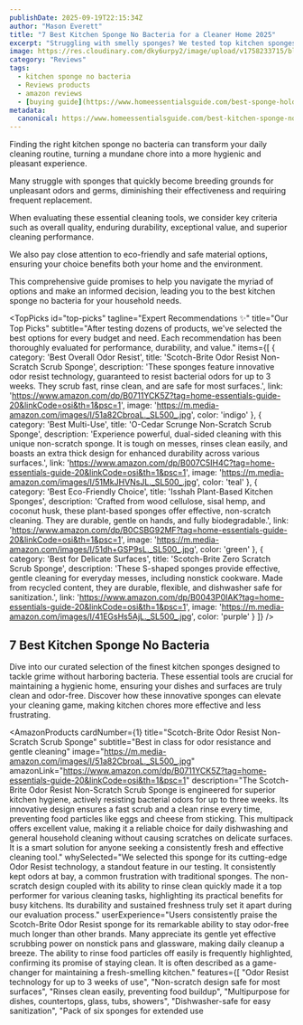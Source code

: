 ```yaml
---
publishDate: 2025-09-19T22:15:34Z
author: "Mason Everett"
title: "7 Best Kitchen Sponge No Bacteria for a Cleaner Home 2025"
excerpt: "Struggling with smelly sponges? We tested top kitchen sponges no bacteria to help you find durable, eco-friendly options. Discover the perfect choice for a hygienic kitchen today."
image: https://res.cloudinary.com/dky6urpy2/image/upload/v1758233715/blog_image_1758233714_wkk22v.webp
category: "Reviews"
tags:
  - kitchen sponge no bacteria
  - Reviews products
  - amazon reviews
  - [buying guide](https://www.homeessentialsguide.com/best-sponge-holder-for-kitchen-sink)
metadata:
  canonical: https://www.homeessentialsguide.com/best-kitchen-sponge-no-bacteria
---
```



<p>Finding the right kitchen sponge no bacteria can transform your daily cleaning routine, turning a mundane chore into a more hygienic and pleasant experience.</p>
<p>Many struggle with sponges that quickly become breeding grounds for unpleasant odors and germs, diminishing their effectiveness and requiring frequent replacement.</p>
<p>When evaluating these essential cleaning tools, we consider key criteria such as overall quality, enduring durability, exceptional value, and superior cleaning performance.</p>
<p>We also pay close attention to eco-friendly and safe material options, ensuring your choice benefits both your home and the environment.</p>
<p>This comprehensive guide promises to help you navigate the myriad of options and make an informed decision, leading you to the best kitchen sponge no bacteria for your household needs.</p>

<TopPicks
  id="top-picks"
  tagline="Expert Recommendations ✨"
  title="Our Top Picks"
  subtitle="After testing dozens of products, we've selected the best options for every budget and need. Each recommendation has been thoroughly evaluated for performance, durability, and value."
  items={[
    {
      category: 'Best Overall Odor Resist',
      title: 'Scotch-Brite Odor Resist Non-Scratch Scrub Sponge',
      description: 'These sponges feature innovative odor resist technology, guaranteed to resist bacterial odors for up to 3 weeks. They scrub fast, rinse clean, and are safe for most surfaces.',
      link: 'https://www.amazon.com/dp/B0711YCK5Z?tag=home-essentials-guide-20&linkCode=osi&th=1&psc=1',
      image: 'https://m.media-amazon.com/images/I/51a82CbroaL._SL500_.jpg',
      color: 'indigo'
    },
    {
      category: 'Best Multi-Use',
      title: 'O-Cedar Scrunge Non-Scratch Scrub Sponge',
      description: 'Experience powerful, dual-sided cleaning with this unique non-scratch sponge. It is tough on messes, rinses clean easily, and boasts an extra thick design for enhanced durability across various surfaces.',
      link: 'https://www.amazon.com/dp/B007C5IH4C?tag=home-essentials-guide-20&linkCode=osi&th=1&psc=1',
      image: 'https://m.media-amazon.com/images/I/51MkJHVNsJL._SL500_.jpg',
      color: 'teal'
    },
    {
      category: 'Best Eco-Friendly Choice',
      title: 'Isshah Plant-Based Kitchen Sponges',
      description: 'Crafted from wood cellulose, sisal hemp, and coconut husk, these plant-based sponges offer effective, non-scratch cleaning. They are durable, gentle on hands, and fully biodegradable.',
      link: 'https://www.amazon.com/dp/B0CSBG92MF?tag=home-essentials-guide-20&linkCode=osi&th=1&psc=1',
      image: 'https://m.media-amazon.com/images/I/51dh+GSP9sL._SL500_.jpg',
      color: 'green'
    },
    {
      category: 'Best for Delicate Surfaces',
      title: 'Scotch-Brite Zero Scratch Scrub Sponge',
      description: 'These S-shaped sponges provide effective, gentle cleaning for everyday messes, including nonstick cookware. Made from recycled content, they are durable, flexible, and dishwasher safe for sanitization.',
      link: 'https://www.amazon.com/dp/B0043P0IAK?tag=home-essentials-guide-20&linkCode=osi&th=1&psc=1',
      image: 'https://m.media-amazon.com/images/I/41EGsHs5AjL._SL500_.jpg',
      color: 'purple'
    }
  ]}
/>

## 7 Best Kitchen Sponge No Bacteria

Dive into our curated selection of the finest kitchen sponges designed to tackle grime without harboring bacteria. These essential tools are crucial for maintaining a hygienic home, ensuring your dishes and surfaces are truly clean and odor-free. Discover how these innovative sponges can elevate your cleaning game, making kitchen chores more effective and less frustrating.

<AmazonProducts
  cardNumber={1}
  title="Scotch-Brite Odor Resist Non-Scratch Scrub Sponge"
  subtitle="Best in class for odor resistance and gentle cleaning"
  image="https://m.media-amazon.com/images/I/51a82CbroaL._SL500_.jpg"
  amazonLink="https://www.amazon.com/dp/B0711YCK5Z?tag=home-essentials-guide-20&linkCode=osi&th=1&psc=1"
  description="The Scotch-Brite Odor Resist Non-Scratch Scrub Sponge is engineered for superior kitchen hygiene, actively resisting bacterial odors for up to three weeks. Its innovative design ensures a fast scrub and a clean rinse every time, preventing food particles like eggs and cheese from sticking. This multipack offers excellent value, making it a reliable choice for daily dishwashing and general household cleaning without causing scratches on delicate surfaces. It is a smart solution for anyone seeking a consistently fresh and effective cleaning tool."
  whySelected="We selected this sponge for its cutting-edge Odor Resist technology, a standout feature in our testing. It consistently kept odors at bay, a common frustration with traditional sponges. The non-scratch design coupled with its ability to rinse clean quickly made it a top performer for various cleaning tasks, highlighting its practical benefits for busy kitchens. Its durability and sustained freshness truly set it apart during our evaluation process."
  userExperience="Users consistently praise the Scotch-Brite Odor Resist sponge for its remarkable ability to stay odor-free much longer than other brands. Many appreciate its gentle yet effective scrubbing power on nonstick pans and glassware, making daily cleanup a breeze. The ability to rinse food particles off easily is frequently highlighted, confirming its promise of staying clean. It is often described as a game-changer for maintaining a fresh-smelling kitchen."
  features={[
    "Odor Resist technology for up to 3 weeks of use",
    "Non-scratch design safe for most surfaces",
    "Rinses clean easily, preventing food buildup",
    "Multipurpose for dishes, countertops, glass, tubs, showers",
    "Dishwasher-safe for easy sanitization",
    "Pack of six sponges for extended use